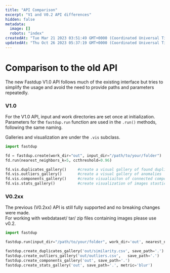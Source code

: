 ```yaml
---
title: "API Comparison"
excerpt: "V1 and V0.2 API differences"
hidden: false
metadata: 
  image: []
  robots: "index"
createdAt: "Tue Mar 21 2023 03:51:49 GMT+0000 (Coordinated Universal Time)"
updatedAt: "Thu Oct 26 2023 05:37:19 GMT+0000 (Coordinated Universal Time)"
---
```

# Comparison to the old API

The new Fastdup V1.0 API follows much of the existing interface but tries to simplify the usage and avoid the need to provide paths and parameters repeatedly.

### V1.0

For the V1.0 API, input and work directories are set once at initialization. Parameters for the `fastdup.run` function are used in the `.run()` methods, following the same naming.

Galleries and visualization are under the `.vis` subclass.

```python python
import fastdup

fd = fastdup.create(work_dir="out", input_dir="/path/to/your/folder")
fd.run(nearest_neighbors_k=5, ccthreshold=0.96)

fd.vis.duplicates_gallery()     #create a visual gallery of found duplicates
fd.vis.outliers_gallery()       #create a visual gallery of anomalies
fd.vis.components_gallery()     #create visualiaiton of connected components
fd.vis.stats_gallery()          #create visualization of images stastics (for example blur)
```

### V0.2xx

The previous (V0.2xx) API is still fully supported and no breaking changes were made.  
For working with webdataset/ tar/ zip files containing images please use v0.2.

```python
import fastdup

fastdup.run(input_dir="/path/to/your/folder", work_dir='out', nearest_neighbors_k=5, turi_param='ccthreshold=0.96')    #main running function.

fastdup.create_duplicates_gallery('out/similarity.csv', save_path='.')     #create a visual gallery of found duplicates
fastdup.create_outliers_gallery('out/outliers.csv',   save_path='.')       #create a visual gallery of anomalies
fastdup.create_components_gallery('out', save_path='.')                    #create visualiaiton of connected components
fastdup.create_stats_gallery('out', save_path='.', metric='blur')          #create visualization of images stastics (for example blur)
```
